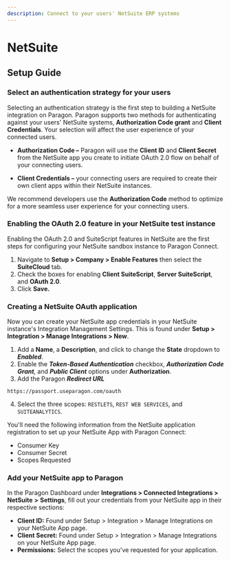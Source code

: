 ```yaml
---
description: Connect to your users' NetSuite ERP systems
---
```


# NetSuite

## Setup Guide

### **Select an authentication strategy for your users**

Selecting an authentication strategy is the first step to building a NetSuite integration on Paragon. Paragon supports two methods for authenticating against your users' NetSuite systems, **Authorization Code grant** and **Client Credentials**. Your selection will affect the user experience of your connected users.

*   **Authorization Code –** Paragon will use the **Client ID** and **Client Secret** from the NetSuite app you create to initiate OAuth 2.0 flow on behalf of your connecting users.


* **Client Credentials –** your connecting users are required to create their own client apps within their NetSuite instances.


We recommend developers use the **Authorization Code** method to optimize for a more seamless user experience for your connecting users.&#x20;

### **Enabling the OAuth 2.0 feature in your NetSuite test instance**

Enabling the OAuth 2.0 and SuiteScript features in NetSuite are the first steps for configuring your NetSuite sandbox instance to Paragon Connect.

1. Navigate to **Setup > Company > Enable Features** then select the **SuiteCloud** tab.
2. Check the boxes for enabling **Client SuiteScript**, **Server SuiteScript**, and **OAuth 2.0**.
3. Click **Save.**&#x20;

### **Creating a NetSuite OAuth application**

Now you can create your NetSuite app credentials in your NetSuite instance's Integration Management Settings. This is found under **Setup > Integration > Manage Integrations > New**.

1. Add a **Name**, a **Description**, and click to change the **State** dropdown to _**Enabled**_.
2. Enable the _**Token-Based Authentication**_ checkbox, _**Authorization Code Grant**,_ and _**Public Client**_ options under **Authorization**.
3. Add the Paragon _**Redirect URL**_

```
https://passport.useparagon.com/oauth
```

4. Select the three scopes: `RESTLETS`, `REST WEB SERVICES`, and `SUITEANALYTICS`.

You'll need the following information from the NetSuite application registration to set up your NetSuite App with Paragon Connect:

* Consumer Key
* Consumer Secret
* Scopes Requested

### Add your NetSuite app to Paragon

In the Paragon Dashboard under **Integrations > Connected Integrations >** **NetSuite** **>** **Settings**, fill out your credentials from your NetSuite app in their respective sections:

* **Client ID:** Found under Setup > Integration > Manage Integrations on your NetSuite App page.
* **Client Secret:** Found under Setup > Integration > Manage Integrations on your NetSuite App page.
* **Permissions:** Select the scopes you've requested for your application.